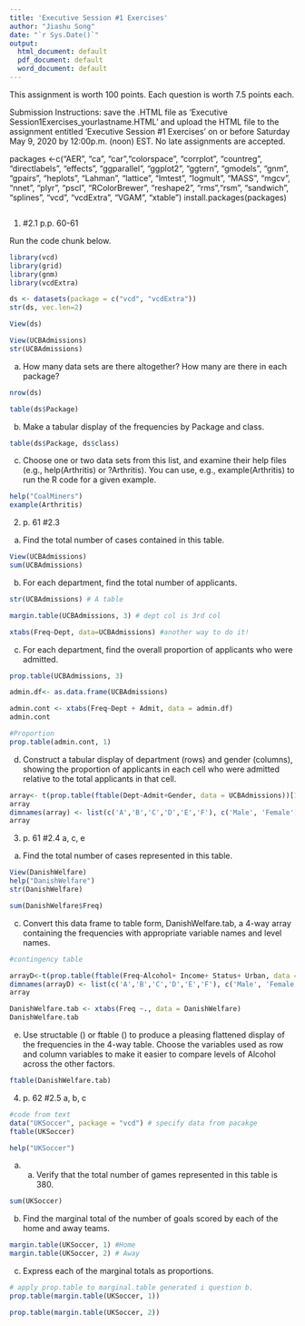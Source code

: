 ```yaml
---
title: 'Executive Session #1 Exercises'
author: "Jiashu Song"
date: "`r Sys.Date()`"
output:
  html_document: default
  pdf_document: default
  word_document: default
---
```


This assignment is worth 100 points. Each question is worth 7.5 points each.

Submission Instructions: save the .HTML file as 'Executive Session1Exercises_yourlastname.HTML' and upload the HTML file to the assignment entitled 'Executive Session #1 Exercises' on or before Saturday May 9, 2020 by 12:00p.m. (noon) EST. No late assignments are accepted.


packages <-c("AER", "ca", "car","colorspace", "corrplot", "countreg", "directlabels", "effects", "ggparallel", "ggplot2", "ggtern", "gmodels", "gnm", "gpairs", "heplots", "Lahman", "lattice", "lmtest", "logmult", "MASS", "mgcv", "nnet", "plyr", "pscl", "RColorBrewer", "reshape2", "rms","rsm", "sandwich", "splines", "vcd", "vcdExtra", "VGAM", "xtable") 
install.packages(packages)
```r

```

1. #2.1 p.p. 60-61


Run the code chunk below. 

```r
library(vcd)
library(grid)
library(gnm)
library(vcdExtra)

ds <- datasets(package = c("vcd", "vcdExtra"))
str(ds, vec.len=2)

View(ds)

View(UCBAdmissions)
str(UCBAdmissions)
```


a. How many data sets are there altogether? How many are there in each package? 

```r
nrow(ds)

table(ds$Package)
```

b. Make a tabular display of the frequencies by Package and class. 
```r

table(ds$Package, ds$class)
```


c. Choose one or two data sets from this list, and examine their help files (e.g., help(Arthritis) or ?Arthritis). You can use, e.g., example(Arthritis) to run the R code for a given example. 

```r
help("CoalMiners")
example(Arthritis)
```


2. p. 61 #2.3 

a. Find the total number of cases contained in this table.

```r
View(UCBAdmissions)
sum(UCBAdmissions)
```

b. For each department, find the total number of applicants.

```r
str(UCBAdmissions) # A table

margin.table(UCBAdmissions, 3) # dept col is 3rd col 

xtabs(Freq~Dept, data=UCBAdmissions) #another way to do it!
```

c. For each department, find the overall proportion of applicants who were admitted. 

```r
prop.table(UCBAdmissions, 3)

admin.df<- as.data.frame(UCBAdmissions)

admin.cont <- xtabs(Freq~Dept + Admit, data = admin.df)
admin.cont

#Proportion
prop.table(admin.cont, 1)

```

d. Construct a tabular display of department (rows) and gender (columns), showing the proportion of applicants in each cell who were admitted relative to the total applicants in that cell. 

```r

array<- t(prop.table(ftable(Dept~Admit+Gender, data = UCBAdmissions))[1:2,])
array
dimnames(array) <- list(c('A','B','C','D','E','F'), c('Male', 'Female'))
array


```

3. p. 61 #2.4 a, c, e


a. Find the total number of cases represented in this table. 

```r
View(DanishWelfare)
help("DanishWelfare")
str(DanishWelfare)

sum(DanishWelfare$Freq)
```


c. Convert this data frame to table form, DanishWelfare.tab, a 4-way array containing the frequencies with appropriate variable names and level names. 

```r
#contingency table 

arrayD<-t(prop.table(ftable(Freq~Alcohol+ Income+ Status+ Urban, data = DanishWelfare))[2:5,])
dimnames(arrayD) <- list(c('A','B','C','D','E','F'), c('Male', 'Female'))
array

DanishWelfare.tab <- xtabs(Freq ~., data = DanishWelfare)
DanishWelfare.tab

```


e. Use structable () or ftable () to produce a pleasing flattened display of the frequencies in the 4-way table. Choose the variables used as row and column variables to make it easier to compare levels of Alcohol across the other factors. 

```r
ftable(DanishWelfare.tab)

```

4. p. 62 #2.5 a, b, c

```r
#code from text
data("UKSoccer", package = "vcd") # specify data from pacakge
ftable(UKSoccer)

help("UKSoccer")
```

a. a. Verify that the total number of games represented in this table is 380. 

```r
sum(UKSoccer)

```


b. Find the marginal total of the number of goals scored by each of the home and away teams. 

```r
margin.table(UKSoccer, 1) #Home
margin.table(UKSoccer, 2) # Away


```

c. Express each of the marginal totals as proportions. 

```r
# apply prop.table to marginal.table generated i question b. 
prop.table(margin.table(UKSoccer, 1)) 

prop.table(margin.table(UKSoccer, 2))

```

